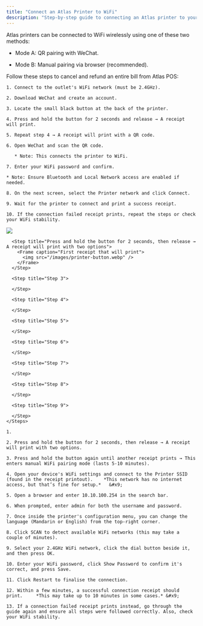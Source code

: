 ```yaml
---
title: "Connect an Atlas Printer to WiFi"
description: "Step-by-step guide to connecting an Atlas printer to your WiFi network using manual pairing or QR pairing with WeChat."
---
```


Atlas printers can be connected to WiFi wirelessly using one of these two methods:

* Mode A: QR pairing with WeChat.

* Mode B: Manual pairing via browser (recommended).

<AccordionGroup>
  <Accordion title="Mode A: QR pairing with WeChat" defaultOpen={false}>
    Follow these steps to cancel and refund an entire bill from Atlas POS:

    1. Connect to the outlet's WiFi network (must be 2.4GHz).

    2. Download WeChat and create an account.

    3. Locate the small black button at the back of the printer.

    4. Press and hold the button for 2 seconds and release → A receipt will print.

    5. Repeat step 4 → A receipt will print with a QR code.

    6. Open WeChat and scan the QR code.

       * Note: This connects the printer to WiFi.

    7. Enter your WiFi password and confirm.

    * Note: Ensure Bluetooth and Local Network access are enabled if needed.

    8. On the next screen, select the Printer network and click Connect.

    9. Wait for the printer to connect and print a success receipt.

    10. If the connection failed receipt prints, repeat the steps or check your WiFi stability.
  </Accordion>

  <Accordion title="Mode B: Manual pairing via browser (use phone, tablet, or laptop)" defaultOpen={true}>
    <Steps>
      <Step title="With the printer powered on, locate the small black button at the back of the printer">
        <Frame caption="Button is very small — see the image above">
          <img src="/images/printer-button.webp" />
        </Frame>
      </Step>

      <Step title="Press and hold the button for 2 seconds, then release → A receipt will print with two options">
        <Frame caption="First receipt that will print">
          <img src="/images/printer-button.webp" />
        </Frame>
      </Step>

      <Step title="Step 3">

      </Step>

      <Step title="Step 4">

      </Step>

      <Step title="Step 5">

      </Step>

      <Step title="Step 6">

      </Step>

      <Step title="Step 7">

      </Step>

      <Step title="Step 8">

      </Step>

      <Step title="Step 9">

      </Step>
    </Steps>

    1.

    2. Press and hold the button for 2 seconds, then release → A receipt will print with two options.

    3. Press and hold the button again until another receipt prints → This enters manual WiFi pairing mode (lasts 5-10 minutes).

    4. Open your device's WiFi settings and connect to the Printer SSID (found in the receipt printout).	*This network has no internet access, but that’s fine for setup.*	&#x9;

    5. Open a browser and enter 10.10.100.254 in the search bar.

    6. When prompted, enter admin for both the username and password.

    7. Once inside the printer's configuration menu, you can change the language (Mandarin or English) from the top-right corner.

    8. Click SCAN to detect available WiFi networks (this may take a couple of minutes).

    9. Select your 2.4GHz WiFi network, click the dial button beside it, and then press OK.

    10. Enter your WiFi password, click Show Password to confirm it's correct, and press Save.

    11. Click Restart to finalise the connection.

    12. Within a few minutes, a successful connection receipt should print.		*This may take up to 10 minutes in some cases.*	&#x9;

    13. If a connection failed receipt prints instead, go through the guide again and ensure all steps were followed correctly. Also, check your WiFi stability.
  </Accordion>
</AccordionGroup>
